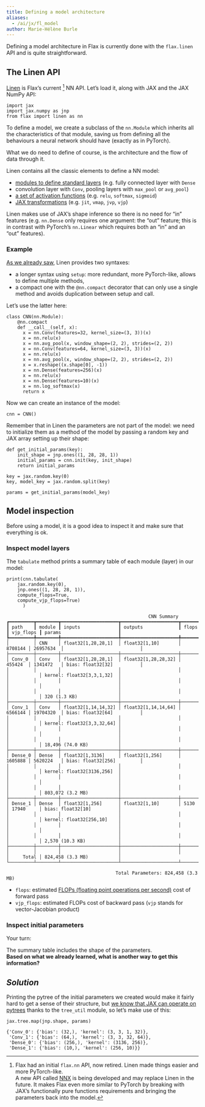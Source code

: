 ```yaml
---
title: Defining a model architecture
aliases:
  - /ai/jx/fl_model
author: Marie-Hélène Burle
---
```


:::{.def}

Defining a model architecture in Flax is currently done with the `flax.linen` API and is quite straightforward.

:::

## The Linen API

[Linen](https://flax.readthedocs.io/en/latest/api_reference/flax.linen/index.html) is Flax's current [^1] NN API. Let's load it, along with JAX and the JAX NumPy API:

```.python
import jax
import jax.numpy as jnp
from flax import linen as nn
```

[^1]: Flax had an initial `flax.nn` API, now retired. Linen made things easier and more PyTorch-like. \
      A new API called [NNX](https://flax.readthedocs.io/en/latest/experimental/nnx/index.html) is being developed and may replace Linen in the future. It makes Flax even more similar to PyTorch by breaking with JAX's functionally pure functions requirements and bringing the parameters back into the model.

To define a model, we create a subclass of the `nn.Module` which inherits all the characteristics of that module, saving us from defining all the behaviours a neural network should have (exactly as in PyTorch).

What we do need to define of course, is the architecture and the flow of data through it.

Linen contains all the classic elements to define a NN model:

- [modules to define standard layers](https://flax.readthedocs.io/en/latest/api_reference/flax.linen/layers.html#linear-modules) (e.g. fully connected layer with `Dense`
- convolution layer with `Conv`, pooling layers with `max_pool` or `avg_pool`)
- [a set of activation functions](https://flax.readthedocs.io/en/latest/api_reference/flax.linen/activation_functions.html) (e.g. `relu`, `softmax`, `sigmoid`)
- [JAX transformations](https://flax.readthedocs.io/en/latest/api_reference/flax.linen/transformations.html) (e.g. `jit`, `vmap`, `jvp`, `vjp`)

Linen makes use of JAX's shape inference so there is no need for "in" features (e.g. `nn.Dense` only requires one argument: the "out" feature; this is in contrast with PyTorch's `nn.Linear` which requires both an "in" and an "out" features).

### Example

[As we already saw](fl_state#example-pytorch-vs-flax.qmd), Linen provides two syntaxes:

- a longer syntax using `setup`: more redundant, more PyTorch-like, allows to define multiple methods,
- a compact one with the `@nn.compact` decorator that can only use a single method and avoids duplication between setup and call.

Let's use the latter here:

```.python
class CNN(nn.Module):
    @nn.compact
    def __call__(self, x):
      x = nn.Conv(features=32, kernel_size=(3, 3))(x)
      x = nn.relu(x)
      x = nn.avg_pool(x, window_shape=(2, 2), strides=(2, 2))
      x = nn.Conv(features=64, kernel_size=(3, 3))(x)
      x = nn.relu(x)
      x = nn.avg_pool(x, window_shape=(2, 2), strides=(2, 2))
      x = x.reshape((x.shape[0], -1))
      x = nn.Dense(features=256)(x)
      x = nn.relu(x)
      x = nn.Dense(features=10)(x)
      x = nn.log_softmax(x)
      return x
```

Now we can create an instance of the model:

```.python
cnn = CNN()
```

Remember that in Linen the parameters are not part of the model: we need to initialize them as a method of the model by passing a random key and JAX array setting up their shape:

```.python
def get_initial_params(key):
    init_shape = jnp.ones((1, 28, 28, 1))
    initial_params = cnn.init(key, init_shape)
    return initial_params

key = jax.random.key(0)
key, model_key = jax.random.split(key)

params = get_initial_params(model_key)
```

## Model inspection

Before using a model, it is a good idea to inspect it and make sure that everything is ok.

### Inspect model layers

The `tabulate` method prints a summary table of each module (layer) in our model:

```.python
print(cnn.tabulate(
    jax.random.key(0), 
    jnp.ones((1, 28, 28, 1)),
    compute_flops=True, 
    compute_vjp_flops=True)
      )
```

```
                                                    CNN Summary
┏━━━━━━━━━┳━━━━━━━━┳━━━━━━━━━━━━━━━━━━━━━┳━━━━━━━━━━━━━━━━━━━━━┳━━━━━━━━━┳━━━━━━━━━━━┳━━━━━━━━━━━━━━━━━━━━━━━━━━━━┓
┃ path    ┃ module ┃ inputs              ┃ outputs             ┃ flops   ┃ vjp_flops ┃ params                     ┃
┡━━━━━━━━━╇━━━━━━━━╇━━━━━━━━━━━━━━━━━━━━━╇━━━━━━━━━━━━━━━━━━━━━╇━━━━━━━━━╇━━━━━━━━━━━╇━━━━━━━━━━━━━━━━━━━━━━━━━━━━┩
│         │ CNN    │ float32[1,28,28,1]  │ float32[1,10]       │ 8708144 │ 26957634  │                            │
├─────────┼────────┼─────────────────────┼─────────────────────┼─────────┼───────────┼────────────────────────────┤
│ Conv_0  │ Conv   │ float32[1,28,28,1]  │ float32[1,28,28,32] │ 455424  │ 1341472   │ bias: float32[32]          │
│         │        │                     │                     │         │           │ kernel: float32[3,3,1,32]  │
│         │        │                     │                     │         │           │                            │
│         │        │                     │                     │         │           │ 320 (1.3 KB)               │
├─────────┼────────┼─────────────────────┼─────────────────────┼─────────┼───────────┼────────────────────────────┤
│ Conv_1  │ Conv   │ float32[1,14,14,32] │ float32[1,14,14,64] │ 6566144 │ 19704320  │ bias: float32[64]          │
│         │        │                     │                     │         │           │ kernel: float32[3,3,32,64] │
│         │        │                     │                     │         │           │                            │
│         │        │                     │                     │         │           │ 18,496 (74.0 KB)           │
├─────────┼────────┼─────────────────────┼─────────────────────┼─────────┼───────────┼────────────────────────────┤
│ Dense_0 │ Dense  │ float32[1,3136]     │ float32[1,256]      │ 1605888 │ 5620224   │ bias: float32[256]         │
│         │        │                     │                     │         │           │ kernel: float32[3136,256]  │
│         │        │                     │                     │         │           │                            │
│         │        │                     │                     │         │           │ 803,072 (3.2 MB)           │
├─────────┼────────┼─────────────────────┼─────────────────────┼─────────┼───────────┼────────────────────────────┤
│ Dense_1 │ Dense  │ float32[1,256]      │ float32[1,10]       │ 5130    │ 17940     │ bias: float32[10]          │
│         │        │                     │                     │         │           │ kernel: float32[256,10]    │
│         │        │                     │                     │         │           │                            │
│         │        │                     │                     │         │           │ 2,570 (10.3 KB)            │
├─────────┼────────┼─────────────────────┼─────────────────────┼─────────┼───────────┼────────────────────────────┤
│         │        │                     │                     │         │     Total │ 824,458 (3.3 MB)           │
└─────────┴────────┴─────────────────────┴─────────────────────┴─────────┴───────────┴────────────────────────────┘

                                        Total Parameters: 824,458 (3.3 MB)
```

:::{.hnote}

- `flops`: estimated [FLOPs (floating point operations per second)](https://en.wikipedia.org/wiki/FLOPS) cost of forward pass
- `vjp_flops`: estimated FLOPs cost of backward pass (`vjp` stands for vector-Jacobian product)

:::

### Inspect initial parameters

:::{.exo}

:::{.yourturn}

Your turn:

:::

The summary table includes the shape of the parameters. \
**Based on what we already learned, what is another way to get this information?**

:::

:::{.callout-note collapse="true" appearance="default"}

## *Solution*

Printing the pytree of the initial parameters we created would make it fairly hard to get a sense of their structure, but [we know that JAX can operate on pytrees](/ai/jx/jx_pytree.qmd) thanks to the `tree_util` module, so let's make use of this:

```.python
jax.tree.map(jnp.shape, params)
```

```
{'Conv_0': {'bias': (32,), 'kernel': (3, 3, 1, 32)},
 'Conv_1': {'bias': (64,), 'kernel': (3, 3, 32, 64)},
 'Dense_0': {'bias': (256,), 'kernel': (3136, 256)},
 'Dense_1': {'bias': (10,), 'kernel': (256, 10)}}
```

:::
